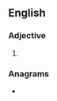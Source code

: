 ==English==

===Adjective===
{{head|en|adjective superlative form}}

# {{en-superlative of|dicey}}

===Anagrams===
* {{anagrams|en|a=cdeiist|Deistic|deistic|dicties}}